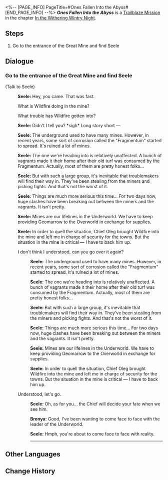 <%-- [PAGE_INFO]
PageTitle=#Ones Fallen Into the Abyss#
[END_PAGE_INFO] --%>
{{Stub|Dialogue.}}
{{Mission Infobox
|id            = 1010502
|title         = 
|image         = Mission Ones Fallen Into the Abyss.png{{subst:void|<!--$UPLOAD:<<SpriteOutput/Chronicle/1010502.png>-<Mission Ones Fallen Into the Abyss.png>-<Fate's Atlas Images>>-->}}
|type          = Trailblaze
|event_name    = 
|chapter       = In the Withering Wintry Night
|requirements  = 
* [[Trailblaze Mission]] ''[[Long Wait for the Blade's Edge]]'' completed
* Reach [[Trailblaze Level]] 13
|summary       = Together with Seele, you overcome obstacles and locate the source of this incident, Clara and Svarog from the Robot Settlement. After defeating Svarog's automatons, Oleg, the leader of Wildfire, agrees to cooperate in exchange for your assistance.
|characters    = Bronya; Seele; Trailblazer
|startLocation = [[Jarilo-VI]] - [[Boulder Town]]
|world         = Jarilo-VI
|area          = Boulder Town
|prev          = Long Wait for the Blade's Edge
|next          = A Sunset Rendezvous
|rewards       = Trailblaze EXP*600; Stellar Jade*80; Enigmatic Ectostella*2; Adventure Log*6; Condensed Aether*3; "Faded Sun"*1 { text = "Faded Sun" }
}}
'''''Ones Fallen Into the Abyss''''' is a [[Trailblaze Mission]] in the chapter [[In the Withering Wintry Night]].

==Steps==
# Go to the entrance of the Great Mine and find Seele

<!--
==Gameplay Notes==

--><!--
==Trial Character==

-->
==Dialogue==
{{Stub Dialogue}}

===Go to the entrance of the Great Mine and find Seele{{subst:void|<!--101040305-->}}===
{{Mission Description|type=trailblaze|location=Boulder Town|Just as Bronya's being surrounded by the enemies, Seele, the backbone of Wildfire arrives just in time to save her but immediately turns to confront her after.<br />In the end, Seele finally reveals her reason for being there: Oleg, leader of Wildfire is asking for an audience with the noble girl from the surface.<br />Naturally, you can't pass up on this opportunity to get in touch with Wildfire. Follow Seele's instructions and head to the Great Mine.}}
{{Dialogue Start}}

;(Talk to Seele)
:{{A|VO chapter1 3 seele 201.ogg}} '''Seele:''' Hey, you came. That was fast.
:{{DIcon|Arrow}} What is Wildfire doing in the mine?
:{{DIcon|Arrow}} What trouble has Wildfire gotten into?
:{{A|VO chapter1 3 seele 202.ogg}} '''Seele:''' Didn't I tell you? *sigh* Long story short &mdash;
:{{A|VO chapter1 3 seele 203.ogg}} '''Seele:''' The underground used to have many mines. However, in recent years, some sort of corrosion called the "Fragmentum" started to spread. It's ruined a lot of mines.
:{{A|VO chapter1 3 seele 204.ogg}} '''Seele:''' The one we're heading into is relatively unaffected. A bunch of vagrants made it their home after their old turf was consumed by the Fragmentum. Actually, most of them are pretty honest folks...
:{{A|VO chapter1 3 seele 205.ogg}} '''Seele:''' But with such a large group, it's inevitable that troublemakers will find their way in. They've been stealing from the miners and picking fights. And that's not the worst of it.
:{{A|VO chapter1 3 seele 206.ogg}} '''Seele:''' Things are much more serious this time... For two days now, huge clashes have been breaking out between the miners and the vagrants. It isn't pretty.
:{{A|VO chapter1 3 seele 207.ogg}} '''Seele:''' Mines are our lifelines in the Underworld. We have to keep providing Geomarrow to the Overworld in exchange for supplies.
:{{A|VO chapter1 3 seele 208.ogg}} '''Seele:''' In order to quell the situation, Chief Oleg brought Wildfire into the mine and left me in charge of security for the towns. But the situation in the mine is critical &mdash; I have to back him up.
:{{DIcon|Talk}} I don't think I understood, can you go over it again?
::{{A|VO chapter1 3 seele 203.ogg}} '''Seele:''' The underground used to have many mines. However, in recent years, some sort of corrosion called the "Fragmentum" started to spread. It's ruined a lot of mines.
::{{A|VO chapter1 3 seele 204.ogg}} '''Seele:''' The one we're heading into is relatively unaffected. A bunch of vagrants made it their home after their old turf was consumed by the Fragmentum. Actually, most of them are pretty honest folks...
::{{A|VO chapter1 3 seele 205.ogg}} '''Seele:''' But with such a large group, it's inevitable that troublemakers will find their way in. They've been stealing from the miners and picking fights. And that's not the worst of it.
::{{A|VO chapter1 3 seele 206.ogg}} '''Seele:''' Things are much more serious this time... For two days now, huge clashes have been breaking out between the miners and the vagrants. It isn't pretty.
::{{A|VO chapter1 3 seele 207.ogg}} '''Seele:''' Mines are our lifelines in the Underworld. We have to keep providing Geomarrow to the Overworld in exchange for supplies.
::{{A|VO chapter1 3 seele 208.ogg}} '''Seele:''' In order to quell the situation, Chief Oleg brought Wildfire into the mine and left me in charge of security for the towns. But the situation in the mine is critical &mdash; I have to back him up.
:{{DIcon|Arrow}} Understood, let's go.
::{{A|VO chapter1 3 seele 215.ogg}} '''Seele:''' Oh, as for you... the Chief will decide your fate when we see him.
::{{A|VO chapter1 3 bronya 201.ogg}} '''Bronya:''' Good, I've been wanting to come face to face with the leader of the Underworld.
::{{A|VO chapter1 3 seele 216.ogg}} '''Seele:''' Hmph, you're about to come face to face with reality.
::----
{{Dialogue End}}

==Other Languages==
{{Other Languages
|en   = Ones Fallen Into the Abyss
|zhs  = 他们有多少人已掉进深渊
|zht  = 他們有多少人已掉進深淵
|ja   = 深淵に落ちた人数
|ko   = 심연으로 추락한 자들
|es   = Los caídos en el abismo
|fr   = Ceux qui sont tombés dans l'abîme
|ru   = Уж сколько их упало в эту бездну
|th   = มีกี่คนที่ตกไปในเหวลึก
|vi   = Bao Nhiêu Người Trong Số Họ Đã Rơi Xuống Vực Sâu
|de   = In den Abgrund Gefallene
|id   = Banyak dari Mereka yang Jatuh ke Jurang
|pt   = Aqueles que Caíram no Abismo
}}

==Change History==
{{Change History|1.0}}
